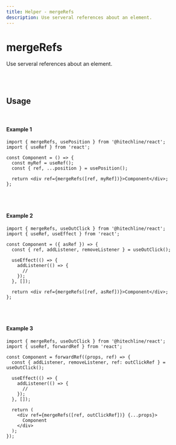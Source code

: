 ```yaml
---
title: Helper - mergeRefs
description: Use serveral references about an element.
---
```


# mergeRefs

Use serveral references about an element.

<br />
<br />

## Usage

<br />

#### Example 1

```tsx
import { mergeRefs, usePosition } from '@hitechline/react';
import { useRef } from 'react';

const Component = () => {
  const myRef = useRef();
  const { ref, ...position } = usePosition();

  return <div ref={mergeRefs([ref, myRef])}>Component</div>;
};
```

<br />
<br />

#### Example 2

```tsx
import { mergeRefs, useOutClick } from '@hitechline/react';
import { useRef, useEffect } from 'react';

const Component = ({ asRef }) => {
  const { ref, addListener, removeListener } = useOutClick();

  useEffect(() => {
    addListener(() => {
      //
    });
  }, []);

  return <div ref={mergeRefs([ref, asRef])}>Component</div>;
};
```

<br />
<br />

#### Example 3

```tsx
import { mergeRefs, useOutClick } from '@hitechline/react';
import { useRef, forwardRef } from 'react';

const Component = forwardRef((props, ref) => {
  const { addListener, removeListener, ref: outClickRef } = useOutClick();

  useEffect(() => {
    addListener(() => {
      //
    });
  }, []);

  return (
    <div ref={mergeRefs([ref, outClickRef])} {...props}>
      Component
    </div>
  );
});
```
